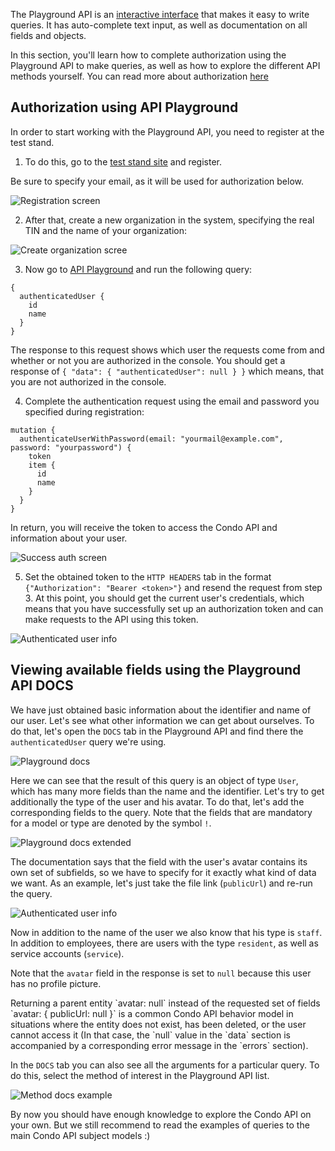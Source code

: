 The Playground API is an [interactive interface](https://condo.d.doma.ai/admin/api) that makes it easy to write queries.
It has auto-complete text input, as well as documentation on all fields and objects.

In this section, you'll learn how to complete authorization using the Playground API to make queries,
as well as how to explore the different API methods yourself. You can read more about authorization [here](/docs/api/examples/auth)

## Authorization using API Playground

In order to start working with the Playground API, you need to register at the test stand.

1. To do this, go to the [test stand site](https://condo.d.doma.ai) and register.

<Alert type="warning">
    Be sure to specify your email, as it will be used for authorization below.
</Alert>

![Registration screen](/api/register.png)

2. After that, create a new organization in the system, specifying the real TIN and the name of your organization:

![Create organization scree](/api/create-organization.png)

3. Now go to [API Playground](https://condo.d.doma.ai/admin/api) and run the following query:

```
{
  authenticatedUser {
    id
    name
  }
}
```

The response to this request shows which user the requests come from and whether or not you are authorized in the console.
You should get a response of `{ "data": { "authenticatedUser": null } }` which means,
that you are not authorized in the console.

4. Complete the authentication request using the email and password you specified during registration:

```
mutation {
  authenticateUserWithPassword(email: "yourmail@example.com", password: "yourpassword") {
    token
    item {
      id
      name
    }
  }
}
```

In return, you will receive the token to access the Condo API and information about your user.

![Success auth screen](/api/auth-success.png)

5. Set the obtained token to the `HTTP HEADERS` tab in the format `{"Authorization": "Bearer <token>"}`
and resend the request from step 3. At this point, you should get the current user's credentials, which means
that you have successfully set up an authorization token and can make requests to the API using this token.


![Authenticated user info](/api/auth-user-info.png)

## Viewing available fields using the Playground API DOCS
We have just obtained basic information about the identifier and name of our user.
Let's see what other information we can get about ourselves.
To do that, let's open the `DOCS` tab in the Playground API and find there the `authenticatedUser` query we're using.

![Playground docs](/api/playground-docs.png)

Here we can see that the result of this query is an object of type `User`, which has many more fields
than the name and the identifier.
Let's try to get additionally the type of the user and his avatar.
To do that, let's add the corresponding fields to the query.
Note that the fields that are mandatory for a model or type are denoted by the symbol `!`.

![Playground docs extended](/api/playground-docs-extended.png)

The documentation says that the field with the user's avatar contains its own set of subfields,
so we have to specify for it exactly what kind of data we want.
As an example, let's just take the file link (`publicUrl`) and re-run the query.

![Authenticated user info](/api/auth-user-info-extended.png)

Now in addition to the name of the user we also know that his type is `staff`.
In addition to employees, there are users with the type `resident`, as well as service accounts (`service`).

Note that the `avatar` field in the response is set to `null` because this user has no profile picture.

<Alert info>
    Returning a parent entity `avatar: null` instead of the requested set of fields `avatar: { publicUrl: null }`
    is a common Condo API behavior model in situations where the entity does not exist, has been deleted,
    or the user cannot access it
    (In that case, the `null` value in the `data` section is accompanied by a corresponding error message in the `errors` section).
</Alert>

In the `DOCS` tab you can also see all the arguments for a particular query. To do this, select the method of interest in the Playground API list.

![Method docs example](/api/playground-method-example.png)

By now you should have enough knowledge to explore the Condo API on your own.
But we still recommend to read the examples of queries to the main Condo API subject models :)













